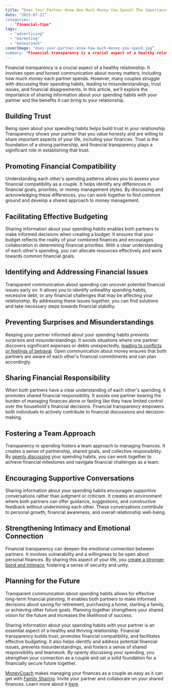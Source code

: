 ```yaml
---
title: “Does Your Partner Know How Much Money You Spend? The Importance of Financial Transparency in Relationships"
date: "2023-07-21”
categories: 
  - "financial-tips"
tags: 
  - "advertising"
  - "marketing"
  - "moneycoach"
coverImage: "does-your-partner-know-how-much-money-you-spend.jpg”
summary: "Financial transparency is a crucial aspect of a healthy relationship. It involves open and honest communication about money matters, including how much money each partner spends."
---
```

Financial transparency is a crucial aspect of a healthy relationship. It involves open and honest communication about money matters, including how much money each partner spends. However, many couples struggle with discussing their spending habits, leading to misunderstandings, trust issues, and financial disagreements. In this article, we'll explore the importance of sharing information about your spending habits with your partner and the benefits it can bring to your relationship.

## Building Trust
Being open about your spending habits helps build trust in your relationship. Transparency shows your partner that you value honesty and are willing to share important aspects of your life, including your finances. Trust is the foundation of a strong partnership, and financial transparency plays a significant role in establishing that trust.

## Promoting Financial Compatibility
Understanding each other's spending patterns allows you to assess your financial compatibility as a couple. It helps identify any differences in financial goals, priorities, or money management styles. By discussing and acknowledging these differences, you can work together to find common ground and develop a shared approach to money management.

## Facilitating Effective Budgeting
Sharing information about your spending habits enables both partners to make informed decisions when creating a budget. It ensures that your budget reflects the reality of your combined finances and encourages collaboration in determining financial priorities. With a clear understanding of each other's spending, you can allocate resources effectively and work towards common financial goals.

## Identifying and Addressing Financial Issues
Transparent communication about spending can uncover potential financial issues early on. It allows you to identify unhealthy spending habits, excessive debt, or any financial challenges that may be affecting your relationship. By addressing these issues together, you can find solutions and take necessary steps towards financial stability.

## Preventing Surprises and Misunderstandings
Keeping your partner informed about your spending habits prevents surprises and misunderstandings. It avoids situations where one partner discovers significant expenses or debts unexpectedly, [leading to conflicts or feelings of betrayal](/blog/are-money-topics-causing-issues-in-your-love-life). Open communication about money ensures that both partners are aware of each other's financial commitments and can plan accordingly.

## Sharing Financial Responsibility
When both partners have a clear understanding of each other's spending, it promotes shared financial responsibility. It avoids one partner bearing the burden of managing finances alone or feeling like they have limited control over the household's financial decisions. Financial transparency empowers both individuals to actively contribute to financial discussions and decision-making.

## Fostering a Team Approach
Transparency in spending fosters a team approach to managing finances. It creates a sense of partnership, shared goals, and collective responsibility. By [openly discussing](/blog/how-can-i-manage-finances-as-a-couple) your spending habits, you can work together to achieve financial milestones and navigate financial challenges as a team.

## Encouraging Supportive Conversations
Sharing information about your spending habits encourages supportive conversations rather than judgment or criticism. It creates an environment where both partners can offer guidance, suggestions, and constructive feedback without undermining each other. These conversations contribute to personal growth, financial awareness, and overall relationship well-being.

## Strengthening Intimacy and Emotional Connection
Financial transparency can deepen the emotional connection between partners. It involves vulnerability and a willingness to be open about personal finances. By sharing this aspect of your life, you [create a stronger bond and intimacy](/blog/why-managing-finances-as-a-couple-can-improve-your-relationship), fostering a sense of security and unity.

## Planning for the Future
Transparent communication about spending habits allows for effective long-term financial planning. It enables both partners to make informed decisions about saving for retirement, purchasing a home, starting a family, or achieving other future goals. Planning together strengthens your shared vision for the future and increases the likelihood of success.

Sharing information about your spending habits with your partner is an essential aspect of a healthy and thriving relationship. Financial transparency builds trust, promotes financial compatibility, and facilitates effective budgeting. It also helps identify and address potential financial issues, prevents misunderstandings, and fosters a sense of shared responsibility and teamwork. By openly discussing your spending, you strengthen your connection as a couple and set a solid foundation for a financially secure future together.

[MoneyCoach](/) makes managing your finances as a couple as easy as it can get with [Family Sharing](/blog/introducing-family-sharing-and-budgeting-for-couples-in-moneycoach-app). Invite your partner and collaborate on your shared finances. Learn more about it [here](/guides/how-to-share-apple-card-transactions-with-your-partner).